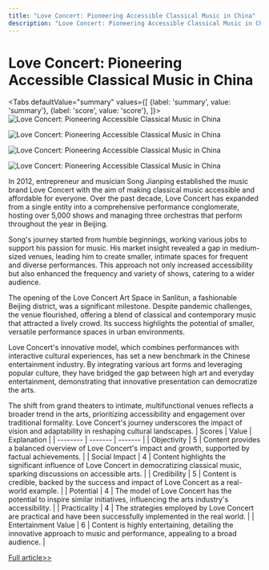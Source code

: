 ```yaml
---
title: "Love Concert: Pioneering Accessible Classical Music in China"
description: "Love Concert: Pioneering Accessible Classical Music in China"
---
```



# Love Concert: Pioneering Accessible Classical Music in China


<Tabs
	defaultValue="summary"
	values={[
	{label: 'summary', value: 'summary'},
	{label: 'score', value: 'score'},
]}>
<TabItem value="summary">
<img
  src="https://image.informedainews.com/2024/06/Ent-793-1717638995-0.jpg"
  alt="Love Concert: Pioneering Accessible Classical Music in China"
/>

<img
  src="https://image.informedainews.com/2024/06/Ent-WfM-1717638995-1.jpg"
  alt="Love Concert: Pioneering Accessible Classical Music in China"
/>

<img
  src="https://image.informedainews.com/2024/06/Ent-2PK-1717638995-2.jpg"
  alt="Love Concert: Pioneering Accessible Classical Music in China"
/>

<img
  src="https://image.informedainews.com/2024/06/Ent-fo3-1717638995-3.jpg"
  alt="Love Concert: Pioneering Accessible Classical Music in China"
/>



In 2012, entrepreneur and musician Song Jianping established the music brand Love Concert with the aim of making classical music accessible and affordable for everyone. Over the past decade, Love Concert has expanded from a single entity into a comprehensive performance conglomerate, hosting over 5,000 shows and managing three orchestras that perform throughout the year in Beijing.

Song's journey started from humble beginnings, working various jobs to support his passion for music. His market insight revealed a gap in medium-sized venues, leading him to create smaller, intimate spaces for frequent and diverse performances. This approach not only increased accessibility but also enhanced the frequency and variety of shows, catering to a wider audience.

The opening of the Love Concert Art Space in Sanlitun, a fashionable Beijing district, was a significant milestone. Despite pandemic challenges, the venue flourished, offering a blend of classical and contemporary music that attracted a lively crowd. Its success highlights the potential of smaller, versatile performance spaces in urban environments.

Love Concert's innovative model, which combines performances with interactive cultural experiences, has set a new benchmark in the Chinese entertainment industry. By integrating various art forms and leveraging popular culture, they have bridged the gap between high art and everyday entertainment, demonstrating that innovative presentation can democratize the arts.

The shift from grand theaters to intimate, multifunctional venues reflects a broader trend in the arts, prioritizing accessibility and engagement over traditional formality. Love Concert's journey underscores the impact of vision and adaptability in reshaping cultural landscapes.
</TabItem>
<TabItem value="score">
	| Scores     | Value   | Explanation |
	| -------- | ------- | ------- |
	| Objectivity  | 5    | Content provides a balanced overview of Love Concert's impact and growth, supported by factual achievements.    |
	| Social Impact | 4     | Content highlights the significant influence of Love Concert in democratizing classical music, sparking discussions on accessible arts.    |
	| Credibility    | 5    | Content is credible, backed by the success and impact of Love Concert as a real-world example.    |
	| Potential    | 4    | The model of Love Concert has the potential to inspire similar initiatives, influencing the arts industry's accessibility.    |
	| Practicality    | 4    | The strategies employed by Love Concert are practical and have been successfully implemented in the real world.    |
	| Entertainment Value    | 6    | Content is highly entertaining, detailing the innovative approach to music and performance, appealing to a broad audience.    |
</TabItem>
</Tabs>

[Full article>>](https://www.yicai.com/news/102138733.html)
